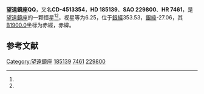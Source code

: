 {{Starbox begin
| name = 望遠鏡座QQ
}}
{{Starbox observe
| epoch = [[J2000.0|J2000.0]]
| constell = [[望遠鏡座|望遠鏡座]]<ref name=SIMBAD>{{cite web
 | url=http://simbad.u-strasbg.fr/simbad/sim-id?Ident=HR+7461
 | title =Pulsating variable Star
 | publisher=Centre de Données astronomiques de Strasbourg
 | work=SIMBAD
 | accessdate=2012-07-13}}</ref><ref name=DATA>{{cite web
 | url=http://vizier.u-strasbg.fr/viz-bin/VizieR-5?-out.add=.&-source=5050&-corr=PK=HR&-out.max=9999&HR=7461
 | title =VizieR Detailed Page
 | accessdate=2012-07-13}}</ref>
| 星官 = 
| ra = {{RA|19|39|42}}<ref name=SIMBAD /><ref name=DATA />
| dec = {{DEC|-45|16|41}}<ref name=SIMBAD /><ref name=DATA />
| appmag_v = 6.25<ref name=SIMBAD /><ref name=DATA />
}}
{{Starbox character
| class = F2IV<ref name=SIMBAD /><ref name=DATA />
| b-v = 0.28<ref name=SIMBAD /><ref name=DATA />
| u-b = <ref name=SIMBAD /><ref name=DATA />
| r-i = <ref name=SIMBAD /><ref name=DATA />
| variable = 
}}
{{Starbox astrometry
| radial_v = 
| prop_mo_ra = 8
| parallax = 
| p_error = 
}}
{{Starbox catalog
| names =CD-4513354，[[SAO星表|SAO]] 229800，[[HD星表|HD]] 185139，[[HR星表|HR]] 7461}}
{{Starbox reference |Simbad=HR+7461}}
{{Starbox end}}

'''望遠鏡座QQ'''，又名'''CD-4513354'''，'''HD 185139'''、'''SAO 229800'''、'''HR 7461'''，是[[望遠鏡座|望遠鏡座]]的一颗恒星<ref name=SIMBAD /><ref name=DATA />，视星等为6.25，位于[[銀道座標系|銀經]]353.53，[[銀道座標系|銀緯]]-27.06，其[[B1900.0|B1900.0]]坐标为赤經{{RA|19|32|30.8}}，赤緯{{DEC|-45|-27.06|19}}。

== 参考文献 ==
{{reflist}}

{{star-stub}}

{{望遠鏡座恒星}}
[[Category:望遠鏡座|Category:望遠鏡座]]
[[Category:HD和HDE天體|185139]]
[[Category:HR天體|7461]]
[[Category:SAO天體|229800]]